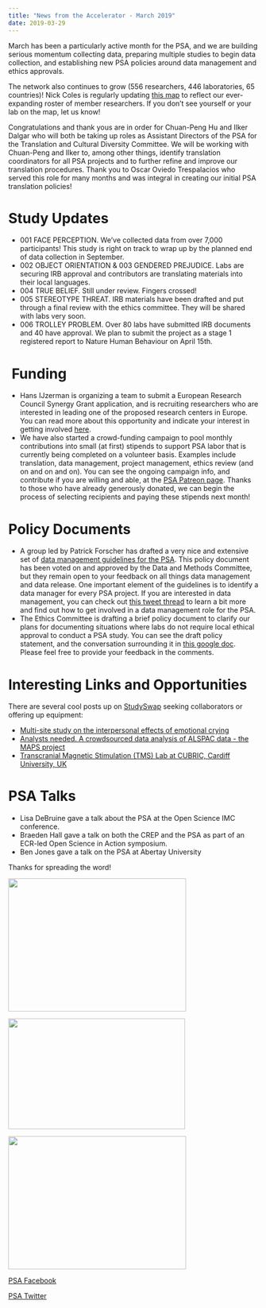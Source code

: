 ```yaml
---
title: "News from the Accelerator - March 2019"
date: 2019-03-29
---
```


March has been a particularly active month for the PSA, and we are building serious momentum collecting data, preparing multiple studies to begin data collection, and establishing new PSA policies around data management and ethics approvals.

The network also continues to grow (556 researchers, 446 laboratories, 65 countries)! Nick Coles is regularly updating <a href="https://nicholas-coles.shinyapps.io/PSA_Map_Prototype/" target="_blank" rel="noopener noreferrer">this map</a> to reflect our ever-expanding roster of member researchers. If you don't see yourself or your lab on the map, let us know!

Congratulations and thank yous are in order for Chuan-Peng Hu and Ilker Dalgar who will both be taking up roles as Assistant Directors of the PSA for the Translation and Cultural Diversity Committee. We will be working with Chuan-Peng and Ilker to, among other things, identify translation coordinators for all PSA projects and to further refine and improve our translation procedures. Thank you to Oscar Oviedo Trespalacios who served this role for many months and was integral in creating our initial PSA translation policies!
<h1><strong>Study Updates</strong></h1>
<ul>
	<li>001 FACE PERCEPTION. We've collected data from over 7,000 participants! This study is right on track to wrap up by the planned end of data collection in September.</li>
	<li>002 OBJECT ORIENTATION &amp; 003 GENDERED PREJUDICE. Labs are securing IRB approval and contributors are translating materials into their local languages.</li>
	<li>004 TRUE BELIEF. Still under review. Fingers crossed!</li>
	<li>005 STEREOTYPE THREAT. IRB materials have been drafted and put through a final review with the ethics committee. They will be shared with labs very soon.</li>
	<li>006 TROLLEY PROBLEM. Over 80 labs have submitted IRB documents and 40 have approval. We plan to submit the project as a stage 1 registered report to Nature Human Behaviour on April 15th.</li>
</ul>
<h1> Funding</h1>
<ul>
	<li>Hans IJzerman is organizing a team to submit a European Research Council Synergy Grant application, and is recruiting researchers who are interested in leading one of the proposed research centers in Europe. You can read more about this opportunity and indicate your interest in getting involved <a href="https://docs.google.com/forms/d/e/1FAIpQLSe3N6bTMXcNa3F4BhLcfo3IZ8v-ITGgRHqMSm_M8QPKb2TrNA/viewform" target="_blank" rel="noopener noreferrer">here</a>.</li>
	<li>We have also started a crowd-funding campaign to pool monthly contributions into small (at first) stipends to support PSA labor that is currently being completed on a volunteer basis. Examples include translation, data management, project management, ethics review (and on and on and on). You can see the ongoing campaign info, and contribute if you are willing and able, at the <a href="https://www.patreon.com/psysciacc" target="_blank" rel="noopener noreferrer">PSA Patreon page</a>. Thanks to those who have already generously donated, we can begin the process of selecting recipients and paying these stipends next month!</li>
</ul>
<h1>Policy Documents</h1>
<ul>
	<li>A group led by Patrick Forscher has drafted a very nice and extensive set of <a href="https://psyarxiv.com/buqyc" target="_blank" rel="noopener noreferrer">data management guidelines for the PSA</a>. This policy document has been voted on and approved by the Data and Methods Committee, but they remain open to your feedback on all things data management and data release. One important element of the guidelines is to identify a data manager for every PSA project. If you are interested in data management, you can check out <a href="https://twitter.com/PsySciAcc/status/1108415904851918851" target="_blank" rel="noopener noreferrer">this tweet thread</a> to learn a bit more and find out how to get involved in a data management role for the PSA.</li>
	<li>The Ethics Committee is drafting a brief policy document to clarify our plans for documenting situations where labs do not require local ethical approval to conduct a PSA study. You can see the draft policy statement, and the conversation surrounding it in <a href="https://docs.google.com/document/d/1DgOS6Q2X9ICpjM_DBHW506-sAlUjIvmxV1I0bdTt_iU/edit" target="_blank" rel="noopener noreferrer">this google doc</a>. Please feel free to provide your feedback in the comments.</li>
</ul>
<h1>Interesting Links and Opportunities</h1>
There are several cool posts up on <a href="https://osf.io/view/StudySwap/" target="_blank" rel="noopener noreferrer">StudySwap</a> seeking collaborators or offering up equipment:
<ul>
	<li><a href="https://osf.io/qp58b/" target="_blank" rel="noopener noreferrer">Multi-site study on the interpersonal effects of emotional crying</a></li>
	<li><a href="https://osf.io/m7nrf/">Analysts needed. A crowdsourced data analysis of ALSPAC data - the MAPS project</a></li>
	<li><a href="https://osf.io/8v75j/">Transcranial Magnetic Stimulation (TMS) Lab at CUBRIC, Cardiff University, UK</a></li>
</ul>
<h1>PSA Talks</h1>
<ul>
	<li>Lisa DeBruine gave a talk about the PSA at the Open Science IMC conference.</li>
	<li>Braeden Hall gave a talk on both the CREP and the PSA as part of an ECR-led Open Science in Action symposium.</li>
	<li>Ben Jones gave a talk on the PSA at Abertay University</li>
</ul>
Thanks for spreading the word!

<img class="" src="https://pbs.twimg.com/media/D1hoOPMWsAEUpvZ.jpg" width="358" height="268" />

<img class="" src="https://pbs.twimg.com/media/D2N0kAWX4AA2krq.jpg" width="356" height="223" />

<img class="" src="https://pbs.twimg.com/media/D00dnW2X4AA0t6p.jpg" width="358" height="268" />

<a href="https://www.facebook.com/psysciacc/" target="_blank" rel="noopener noreferrer">PSA Facebook</a>

<a href="https://twitter.com/PsySciAcc" target="_blank" rel="noopener noreferrer">PSA Twitter</a>
